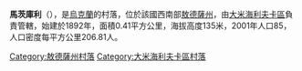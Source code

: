 {{coord|47|7|24|N|29|55|38|E|scale:30000|display=title}}

'''馬茨庫利'''（{{lang-uk|Мацкули}}），是[[烏克蘭|烏克蘭]]的村落，位於該國西南部[[敖德薩州|敖德薩州]]，由[[大米海利夫卡區|大米海利夫卡區]]負責管轄，始建於1892年，面積0.41平方公里，海拔高度135米，2001年人口85，人口密度每平方公里206.81人。

{{DEFAULTSORT:Мацкули}}
[[Category:敖德薩州村落|Category:敖德薩州村落]]
[[Category:大米海利夫卡區村落|Category:大米海利夫卡區村落]]


{{Odessa-geo-stub}}